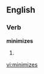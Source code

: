 
==English==

===Verb===
'''minimizes'''

# {{third-person singular of|[[minimize]]}}

[[vi:minimizes]]